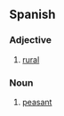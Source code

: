 ==Spanish==

===Adjective===
{{es-adj|f=campesina}}

# [[rural]]

===Noun===
{{es-noun-mf|f=campesina}}

# [[peasant]]
